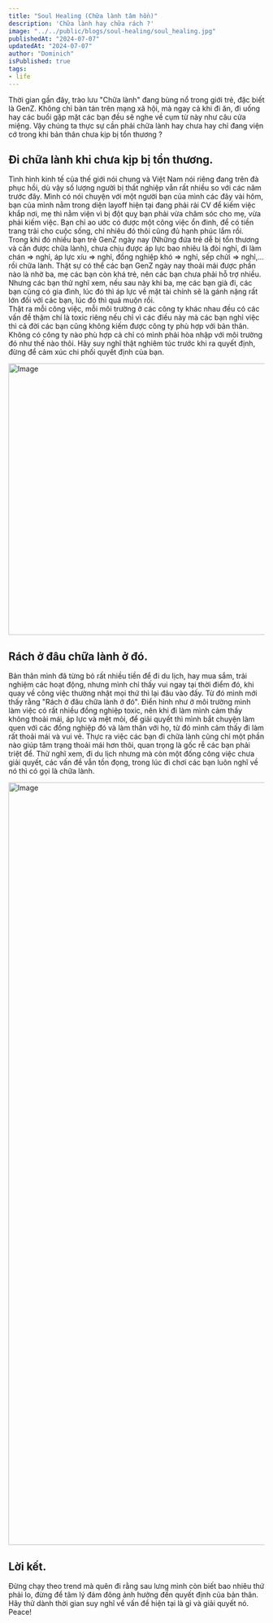 ```yaml
---
title: "Soul Healing (Chữa lành tâm hồn)"
description: 'Chữa lành hay chữa rách ?'
image: "../../public/blogs/soul-healing/soul_healing.jpg"
publishedAt: "2024-07-07"
updatedAt: "2024-07-07"
author: "Dominich"
isPublished: true
tags:
- life
---
```

<div style={{lineHeight:3}}>
Thời gian gần đây, trào lưu "Chữa lành" đang bùng nổ trong giới trẻ, đặc biết là GenZ. Không chỉ bàn tán trên mạng xã hội, mà ngay cả khi
đi ăn, đi uống hay các buổi gặp mặt các bạn đều sẽ nghe về cụm từ này như câu cửa miệng. Vậy chúng ta thực sự cần phải chữa lành hay chưa hay chỉ đang viện cớ
trong khi bản thân chưa kịp bị tổn thương ?
</div>

## Đi chữa lành khi chưa kịp bị tổn thương.

<div style={{lineHeight:3}}>
Tình hình kinh tế của thế giới nói chung và Việt Nam nói riêng đang trên đà phục hồi, dù vậy số lượng người bị thất nghiệp vẫn rất nhiều so với các năm trước đây.
Mình có nói chuyện với một người bạn của mình các đây vài hôm, bạn của mình nằm trong diện layoff hiện tại đang phải rải CV để kiếm việc khắp nơi,
mẹ thì nằm viện vì bị đột quỵ bạn phải vừa chăm sóc cho mẹ, vừa phải kiếm việc. Bạn chỉ ao ước có được một công việc ổn đinh, để có tiền trang trải
cho cuộc sống, chỉ nhiêu đó thôi cũng đủ hạnh phúc lắm rồi. Trong khi đó nhiều bạn trẻ GenZ ngày nay (Những đứa trẻ dễ bị tổn thương và cần được chữa lành), chưa chịu được
áp lực bao nhiêu là đòi nghỉ, đi làm chán => nghỉ, áp lực xíu => nghỉ, đồng nghiệp khó => nghỉ, sếp chửi => nghỉ,... rồi chữa lành. Thật sự có thể các bạn GenZ ngày
nay thoải mái được phần nào là nhờ ba, mẹ các bạn còn khá trẻ, nên các bạn chưa phải hỗ trợ nhiều. Nhưng các bạn thử nghĩ xem, nếu sau này khi ba, mẹ các bạn
già đi, các bạn cũng có gia đình, lúc đó thì áp lực về mặt tài chính sẽ là gánh nặng rất lớn đối với các bạn, lúc đó thì quá muộn rồi.
</div>

<div style={{lineHeight:3}}>
Thật ra mỗi công việc, mỗi môi trường ở các công ty khác nhau đều có các vấn đề thậm chí là toxic riêng
nếu chỉ vì các điều này mà các bạn nghỉ việc thì cả đời các bạn cũng không kiếm được công ty phù hợp với bản thân. Không có công ty nào phù hợp cả chỉ có mình phải hòa nhập với môi trường đó như thế nào thôi. Hãy suy nghĩ thật nghiêm
túc trước khi ra quyết định, đừng để cảm xúc chi phối quyết định của bạn.
</div>

<Image
src="/blogs/soul-healing/soul_healing_1.jpeg"
width="800"
height="534"
alt="Image"
sizes="100vw"
/>

## Rách ở đâu chữa lành ở đó.

<div style={{lineHeight:3}}>
Bản thân mình đã từng bỏ rất nhiều tiền để đi du lịch, hay mua sắm, trải nghiệm các hoạt động, nhưng mình chỉ thấy vui ngay tại thời điểm đó, khi quay về công việc
thường nhật mọi thứ thì lại đâu vào đấy. Từ đó mình mới thấy rằng "Rách ở đâu chữa lành ở đó". Điển hình như ở môi trường mình làm việc có rất nhiều đồng nghiệp toxic, nên
khi đi làm mình cảm thấy không thoải mái, áp lực và mệt mỏi, để giải quyết thì mình bắt chuyện làm quen với các đồng nghiệp đó và làm thân với họ, từ đó mình cảm thấy đi làm
rất thoải mái và vui vẻ. Thực ra việc các bạn đi chữa lành cũng chỉ một phần nào giúp tâm trạng thoải mái hơn thôi, quan trọng là gốc rễ các bạn phải triệt để. Thử nghĩ xem,
đi du lịch nhưng mà còn một đống công việc chưa giải quyết, các vấn đề vẫn tồn đọng, trong lúc đi chơi các bạn luôn nghĩ về nó thì có gọi là chữa lành.
</div>

<Image
src="/blogs/soul-healing/soul_healing_2.webp"
width="1001"
height="1500"
alt="Image"
sizes="100vw"
/>

## Lời kết.
<div style={{lineHeight:3}}>
Đừng chạy theo trend mà quên đi rằng sau lưng mình còn biết bao nhiêu thứ phải lo, đừng để tâm lý đám đông ảnh hưởng đến quyết định của bản thân.
Hãy thử dành thời gian suy nghĩ về vấn đề hiện tại là gì và giải quyết nó. Peace!
</div>
